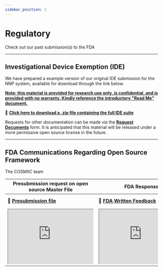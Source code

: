 ```yaml
---
sidebar_position: 1
---
```


# Regulatory

Check out our past submission(s) to the FDA

---

## Investigational Device Exemption (IDE)

We have prepared a example version of our original IDE submission for the NNP system, available for download through the link below.

**<ins>Note: this material is provided for research use only, is confidential, and is provided with no warranty. Kindly reference the introductory "Read Me" document.</ins>**
<p></p>

:file_folder: **[Click here to download a .zip file containing the full IDE suite](./img/NNP_IDE_OS.zip)**

Requests for other documentation can be made via the **[Request Documents](https://cosmiic.atlassian.net/servicedesk/customer/portal/1/group/1/create/19)** form. It is anticipated that this material will be released under a more permissive open source license in the future.

---

## FDA Communications Regarding Open Source Framework

The COSMIIC team 

| Presubmission request on open source Master File | FDA Response | Meeting Minutes |
| ---- | ---- | ---- |
| :file_folder: **[Presubmission file](./img/001_COSMIIC-Master-File-Presubmission.pdf)** | :file_folder: **[FDA Written Feedback](./img/Q240410-Notification-EMFB.pdf)** | :file_folder: **[Meeting minutes from presubmission meeting](./img/Q240410-A001-MeetingMinutes-FDARevisions-REVS.pdf)** |
| <div class= 'pdf-viewer-table'><iframe src="https://drive.google.com/file/d/1LyQfXmlb61kMYuWEpQR7XX6UBTYk5MlL/preview" width="280" height="180" allow="autoplay"></iframe></div> | <div class= 'pdf-viewer-table'><iframe src="https://drive.google.com/file/d/1LUcy-Nf6F4AKNXYkgUjElBnf4xpKMw65/preview" width="280" height="180" allow="autoplay"></iframe></div> | <div class= 'pdf-viewer-table'><iframe src="https://drive.google.com/file/d/1Jw4CgVsfbYveUhk3fR7hATRgn4K7IWkS/preview" width="280" height="180" allow="autoplay"></iframe></div> |
